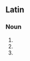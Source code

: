{{also|Accipitres}}
==Latin==

===Noun===
{{la-noun-form|accipitrēs}}

# {{inflection of|accipiter||nom|p|lang=la}}
# {{inflection of|accipiter||acc|p|lang=la}}
# {{inflection of|accipiter||voc|p|lang=la}}